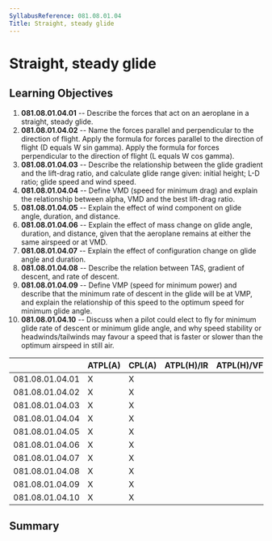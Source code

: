 ```yaml
---
SyllabusReference: 081.08.01.04
Title: Straight, steady glide
---
```


# Straight, steady glide

## Learning Objectives

1.  **081.08.01.04.01** -- Describe the forces that act on an aeroplane in a
    straight, steady glide.
2.  **081.08.01.04.02** -- Name the forces parallel and perpendicular to the
    direction of flight. Apply the formula for forces parallel to the direction
    of flight (D equals W sin gamma). Apply the formula for forces perpendicular
    to the direction of flight (L equals W cos gamma).
3.  **081.08.01.04.03** -- Describe the relationship between the glide gradient
    and the lift-drag ratio, and calculate glide range given: initial height; L-D
    ratio; glide speed and wind speed.
4.  **081.08.01.04.04** -- Define VMD (speed for minimum drag) and explain the
    relationship between alpha, VMD and the best lift-drag ratio.
5.  **081.08.01.04.05** -- Explain the effect of wind component on glide angle,
    duration, and distance.
6.  **081.08.01.04.06** -- Explain the effect of mass change on glide angle,
    duration, and distance, given that the aeroplane remains at either the same
    airspeed or at VMD.
7.  **081.08.01.04.07** -- Explain the effect of configuration change on glide
    angle and duration.
8.  **081.08.01.04.08** -- Describe the relation between TAS, gradient of
    descent, and rate of descent.
9.  **081.08.01.04.09** -- Define VMP (speed for minimum power) and describe that
    the minimum rate of descent in the glide will be at VMP, and explain the
    relationship of this speed to the optimum speed for minimum glide angle.
10. **081.08.01.04.10** -- Discuss when a pilot could elect to fly for minimum
    glide rate of descent or minimum glide angle, and why speed stability or
    headwinds/tailwinds may favour a speed that is faster or slower than the
    optimum airspeed in still air.

|                 | ATPL(A) | CPL(A) | ATPL(H)/IR | ATPL(H)/VFR | CPL(H) | IR  | CBIR(A) |
| --------------- | ------- | ------ | ---------- | ----------- | ------ | --- | ------- |
| 081.08.01.04.01 | X       | X      |            |             |        |     |         |
| 081.08.01.04.02 | X       | X      |            |             |        |     |         |
| 081.08.01.04.03 | X       | X      |            |             |        |     |         |
| 081.08.01.04.04 | X       | X      |            |             |        |     |         |
| 081.08.01.04.05 | X       | X      |            |             |        |     |         |
| 081.08.01.04.06 | X       | X      |            |             |        |     |         |
| 081.08.01.04.07 | X       | X      |            |             |        |     |         |
| 081.08.01.04.08 | X       | X      |            |             |        |     |         |
| 081.08.01.04.09 | X       | X      |            |             |        |     |         |
| 081.08.01.04.10 | X       | X      |            |             |        |     |         |

## Summary
